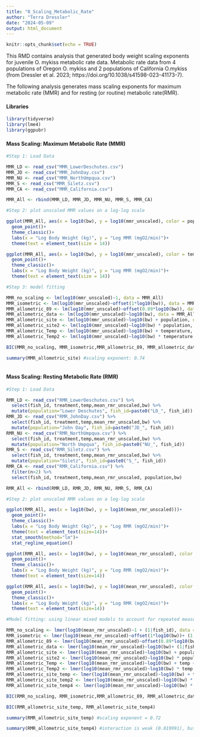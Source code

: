 ```yaml
---
title: "0_Scaling_Metabolic_Rate"
author: "Terra Dressler"
date: "2024-05-09"
output: html_document
---
```


```r
knitr::opts_chunk$set(echo = TRUE)
```

This RMD contains analysis that generated body weight scaling exponents for juvenile O. mykiss metabolic rate data. Metabolic rate data from 4 populations of Oregon O. mykiss and 2 populations of California O.mykiss (from Dressler et al. 2023; https://doi.org/10.1038/s41598-023-41173-7). 

The following analysis generates mass scaling exponents for maximum metabolic rate (MMR) and for resting (or routine) metabolic rate(RMR).

#### Libraries

```r

library(tidyverse)
library(lme4)
library(ggpubr)

```


#### Mass Scaling: Maximum Metabolic Rate (MMR)

```r

#Step 1: Load Data

MMR_LD <- read_csv("MMR_LowerDeschutes.csv")
MMR_JD <- read_csv("MMR_JohnDay.csv")
MMR_NU <- read_csv("MMR_NorthUmpqua.csv")
MMR_S <- read_csv("MMR_Siletz.csv")
MMR_CA <- read_csv("MMR_California.csv")

MMR_All <- rbind(MMR_LD, MMR_JD, MMR_NU, MMR_S, MMR_CA)

#Step 2: plot unscaled MMR values on a log-log scale

ggplot(MMR_All, aes(x = log10(bw), y = log10(mmr_unscaled), color = population))+
  geom_point()+
  theme_classic()+
  labs(x = "Log Body Weight (kg)", y = "Log MMR (mgO2/min)")+
  theme(text = element_text(size = 14))

ggplot(MMR_All, aes(x = log10(bw), y = log10(mmr_unscaled), color = temperature))+
  geom_point()+
  theme_classic()+
  labs(x = "Log Body Weight (kg)", y = "Log MMR (mgO2/min)")+
  theme(text = element_text(size = 14))

#Step 3: model fitting

MMR_no_scaling <- lm(log10(mmr_unscaled)~1, data = MMR_All)
MMR_isometric <- lm(log10(mmr_unscaled)~offset(1*log10(bw)), data = MMR_All)
MMR_allometric_89 <- lm(log10(mmr_unscaled)~offset(0.89*log10(bw)), data = MMR_All)
MMR_allometric_data <- lm(log10(mmr_unscaled)~log10(bw), data = MMR_All)
MMR_allometric_site <- lm(log10(mmr_unscaled)~log10(bw) + population, data = MMR_All) #best
MMR_allometric_site2 <- lm(log10(mmr_unscaled)~log10(bw) * population, data = MMR_All)
MMR_allometric_Temp <- lm(log10(mmr_unscaled)~log10(bw) + temperature, data = MMR_All)
MMR_allometric_Temp2 <- lm(log10(mmr_unscaled)~log10(bw) * temperature, data = MMR_All)

BIC(MMR_no_scaling, MMR_isometric,MMR_allometric_89, MMR_allometric_data , MMR_allometric_site,MMR_allometric_site2, MMR_allometric_Temp, MMR_allometric_Temp2)

summary(MMR_allometric_site) #scaling exponent: 0.74



```


#### Mass Scaling: Resting Metabolic Rate (RMR)

```r

#Step 1: Load Data

RMR_LD <- read_csv("RMR_LowerDeschutes.csv") %>% 
  select(fish_id, treatment,temp,mean_rmr_unscaled,bw) %>% 
  mutate(population="Lower Deschutes", fish_id=paste0("LD_", fish_id))
RMR_JD <- read_csv("RMR_JohnDay.csv") %>% 
  select(fish_id, treatment,temp,mean_rmr_unscaled,bw) %>% 
  mutate(population="John Day", fish_id=paste0("JD_", fish_id))
RMR_NU <- read_csv("RMR_NorthUmpqua.csv") %>%
  select(fish_id, treatment,temp,mean_rmr_unscaled,bw) %>% 
  mutate(population="North Umpqua", fish_id=paste0("NU_", fish_id))
RMR_S <- read_csv("RMR_Siletz.csv") %>% 
  select(fish_id, treatment,temp,mean_rmr_unscaled,bw) %>% 
  mutate(population="Siletz", fish_id=paste0("S_", fish_id))
RMR_CA <- read_csv("RMR_California.csv") %>% 
  filter(n>2) %>% 
  select(fish_id, treatment,temp,mean_rmr_unscaled, population,bw)

RMR_All <- rbind(RMR_LD, RMR_JD, RMR_NU, RMR_S, RMR_CA)

#Step 2: plot unscaled RMR values on a log-log scale

ggplot(RMR_All, aes(x = log10(bw), y = log10(mean_rmr_unscaled)))+
  geom_point()+
  theme_classic()+
  labs(x = "Log Body Weight (kg)", y = "Log RMR (mgO2/min)")+
  theme(text = element_text(size=14))+
  stat_smooth(method="lm")+
  stat_regline_equation()

ggplot(RMR_All, aes(x = log10(bw), y = log10(mean_rmr_unscaled), color = population))+
  geom_point()+
  theme_classic()+
  labs(x = "Log Body Weight (kg)", y = "Log RMR (mgO2/min)")+
  theme(text = element_text(size=14))

ggplot(RMR_All, aes(x = log10(bw), y = log10(mean_rmr_unscaled), color = temp))+
  geom_point()+
  theme_classic()+
  labs(x = "Log Body Weight (kg)", y = "Log RMR (mgO2/min)")+
  theme(text = element_text(size=14))

#Model fitting: using linear mixed models to account for repeated measures of individual fish

RMR_no_scaling <- lmer(log10(mean_rmr_unscaled)~1 + (1|fish_id), data = RMR_All)
RMR_isometric <- lmer(log10(mean_rmr_unscaled)~offset(1*log10(bw))+ (1|fish_id), data = RMR_All)
RMR_allometric_89 <- lmer(log10(mean_rmr_unscaled)~offset(0.89*log10(bw))+ (1|fish_id), data = RMR_All)
RMR_allometric_data <- lmer(log10(mean_rmr_unscaled)~log10(bw)+ (1|fish_id), data = RMR_All)
RMR_allometric_site <- lmer(log10(mean_rmr_unscaled)~log10(bw) + population+ (1|fish_id), data =RMR_All)
RMR_allometric_site2 <- lmer(log10(mean_rmr_unscaled)~log10(bw) * population+ (1|fish_id), data = RMR_All)
RMR_allometric_Temp <- lmer(log10(mean_rmr_unscaled)~log10(bw) + temp +(1|fish_id), data = RMR_All)
RMR_allometric_Temp2 <- lmer(log10(mean_rmr_unscaled)~log10(bw) * temp + (1|fish_id), data = RMR_All)
RMR_allometric_site_temp <- lmer(log10(mean_rmr_unscaled)~log10(bw) + temp + population+ (1|fish_id), data = RMR_All) #best
RMR_allometric_site_temp2 <- lmer(log10(mean_rmr_unscaled)~log10(bw) * temp * population+ (1|fish_id), data = RMR_All)
RMR_allometric_site_temp4 <- lmer(log10(mean_rmr_unscaled)~log10(bw) * temp + population+ (1|fish_id), data = RMR_All)#best2

BIC(RMR_no_scaling, RMR_isometric,RMR_allometric_89, RMR_allometric_data , RMR_allometric_site,RMR_allometric_site2, RMR_allometric_Temp, RMR_allometric_Temp2, RMR_allometric_site_temp, RMR_allometric_site_temp2, RMR_allometric_site_temp4)

BIC(RMR_allometric_site_temp, RMR_allometric_site_temp4)

summary(RMR_allometric_site_temp) #scaling exponent = 0.72

summary(RMR_allometric_site_temp4) #interaction is weak (0.019991), but present and positive. Evidence of constrained scope with body size for this species??? Slope gets steeper as temperature gets warmer. BIC comparisons justify using 1 scaling exponent (within BIC delta 7)

```

